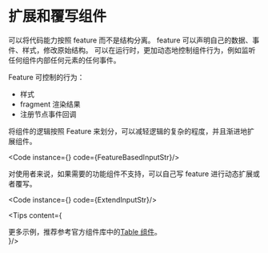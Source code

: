 
# 扩展和覆写组件

可以将代码能力按照 feature 而不是结构分离。
feature 可以声明自己的数据、事件、样式，修改原始结构。
可以在运行时，更加动态地控制组件行为，例如监听任何组件内部任何元素的任何事件。

Feature 可控制的行为：
 - 样式
 - fragment 渲染结果
 - 注册节点事件回调

将组件的逻辑按照 Feature 来划分，可以减轻逻辑的复杂的程度，并且渐进地扩展组件。

<Code instance={<FeatureBasedInput />} code={FeatureBasedInputStr}/>

对使用者来说，如果需要的功能组件不支持，可以自己写 feature 进行动态扩展或者覆写。

<Code instance={<ExtendInput />} code={ExtendInputStr}/>

<Tips content={<div><span>更多示例，推荐参考官方组件库中的</span><a href="https://github.com/ariesate/engine/blob/master/packages/axii-components/src/table">Table 组件</a>。</div>}/>
